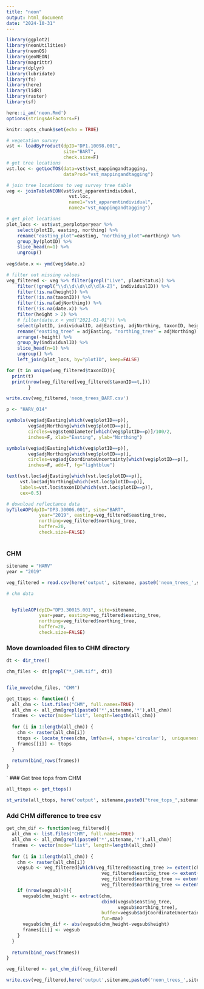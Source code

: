```yaml
---
title: "neon"
output: html_document
date: "2024-10-31"
---
```


```r

library(ggplot2)
library(neonUtilities)
library(neonOS)
library(geoNEON)
library(magrittr)
library(dplyr)
library(lubridate)
library(fs)
library(here)
library(lidR)
library(raster)
library(sf)

here::i_am('neon.Rmd')
options(stringsAsFactors=F)

knitr::opts_chunk$set(echo = TRUE)
```

```r
# vegetation survey
vst <- loadByProduct(dpID="DP1.10098.001", 
                     site="BART",
                     check.size=F)
# get tree locations
vst.loc <- getLocTOS(data=vst$vst_mappingandtagging,
                     dataProd="vst_mappingandtagging")

# join tree locations to veg survey tree table
veg <- joinTableNEON(vst$vst_apparentindividual, 
                       vst.loc, 
                       name1="vst_apparentindividual",
                       name2="vst_mappingandtagging")

# get plot locations
plot_locs <- vst$vst_perplotperyear %>%
    select(plotID, easting, northing) %>%
    rename("easting_plot"=easting, "northing_plot"=northing) %>%
    group_by(plotID) %>%
    slice_head(n=1) %>%
    ungroup() 
  
veg$date.x <- ymd(veg$date.x)

# filter out missing values
veg_filtered <- veg %>% filter(grepl("Live", plantStatus)) %>%
    filter(!grepl("\\d\\d\\d\\d\\d[A-Z]", individualID)) %>%
    filter(!is.na(height)) %>%
    filter(!is.na(taxonID)) %>%
    filter(!is.na(adjNorthing)) %>%
    filter(!is.na(date.x)) %>%
    filter(height > 2) %>%
    # filter(date.x < ymd("2021-01-01")) %>%
    select(plotID, individualID, adjEasting, adjNorthing, taxonID, height, ninetyCrownDiameter, canopyPosition, adjCoordinateUncertainty, utmZone) %>%
    rename("easting_tree" = adjEasting, "northing_tree" = adjNorthing) %>%
    arrange(-height) %>%
    group_by(individualID) %>%
    slice_head(n=1) %>%
    ungroup() %>%
    left_join(plot_locs, by="plotID", keep=FALSE)


```

```r
for (t in unique(veg_filtered$taxonID)){
  print(t)
  print(nrow(veg_filtered[veg_filtered$taxonID==t,]))
        }
```

```r
write.csv(veg_filtered,'neon_trees_BART.csv')
```


```r
p <- "HARV_014"

symbols(veg$adjEasting[which(veg$plotID==p)], 
        veg$adjNorthing[which(veg$plotID==p)], 
        circles=veg$stemDiameter[which(veg$plotID==p)]/100/2, 
        inches=F, xlab="Easting", ylab="Northing")

symbols(veg$adjEasting[which(veg$plotID==p)], 
        veg$adjNorthing[which(veg$plotID==p)], 
        circles=veg$adjCoordinateUncertainty[which(veg$plotID==p)], 
        inches=F, add=T, fg="lightblue")

text(vst.loc$adjEasting[which(vst.loc$plotID==p)], 
     vst.loc$adjNorthing[which(vst.loc$plotID==p)],
     labels=vst.loc$taxonID[which(vst.loc$plotID==p)],
     cex=0.5)
```

```r
# download reflectance data
byTileAOP(dpID="DP3.30006.001", site="BART", 
            year="2019", easting=veg_filtered$easting_tree,
            northing=veg_filtered$northing_tree,
            buffer=20,
            check.size=FALSE)
  

```

### CHM

```r
sitename = "HARV"
year = "2019"

veg_filtered = read.csv(here('output', sitename, paste0('neon_trees_',sitename,'.csv')))

# chm data


  byTileAOP(dpID="DP3.30015.001", site=sitename, 
            year=year, easting=veg_filtered$easting_tree,
            northing=veg_filtered$northing_tree,
            buffer=20,
            check.size=FALSE)
```

### Move downloaded files to CHM directory

```r
dt <- dir_tree()

chm_files <- dt[grepl("*_CHM.tif", dt)]


file_move(chm_files, "CHM")

```

```r
get_ttops <- function() {
  all_chm <- list.files("CHM", full.names=TRUE)
  all_chm <- all_chm[grepl(paste0('*',sitename,'*'),all_chm)]
  frames <- vector(mode="list", length=length(all_chm))
  
  for (i in 1:length(all_chm)) {
    chm <- raster(all_chm[i])
    ttops <- locate_trees(chm, lmf(ws=4, shape='circular'),  uniqueness = "bitmerge")
    frames[[i]] <- ttops
  }
  
  return(bind_rows(frames))
}
```

`
### Get tree tops from CHM

```r

all_ttops <- get_ttops()

st_write(all_ttops, here('output', sitename,paste0("tree_tops_",sitename,".gpkg")))
```

### Add CHM difference to tree csv

```r
get_chm_dif <- function(veg_filtered){
  all_chm <- list.files("CHM", full.names=TRUE)
  all_chm <- all_chm[grepl(paste0('*',sitename,'*'),all_chm)]
  frames <- vector(mode="list", length=length(all_chm))
  
  for (i in 1:length(all_chm)) {
    chm <- raster(all_chm[i])
    vegsub <- veg_filtered[which(veg_filtered$easting_tree >= extent(chm)[1] &
                                   veg_filtered$easting_tree <= extent(chm)[2] &
                                   veg_filtered$northing_tree >= extent(chm)[3] & 
                                   veg_filtered$northing_tree <= extent(chm)[4]),]
    if (nrow(vegsub)>0){
      vegsub$chm_height <- extract(chm, 
                                   cbind(vegsub$easting_tree,
                                         vegsub$northing_tree),
                                   buffer=vegsub$adjCoordinateUncertainty, 
                                   fun=max)
      vegsub$chm_dif <- abs(vegsub$chm_height-vegsub$height)
      frames[[i]] <- vegsub
    }
  }
  
  return(bind_rows(frames))
}
```

```r
veg_filtered <- get_chm_dif(veg_filtered)
```

```r
write.csv(veg_filtered,here('output',sitename,paste0('neon_trees_',sitename,'.csv')))
```

